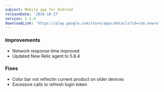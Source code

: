 ```yaml
---
subject: Mobile app for Android
releaseDate: '2016-10-27'
version: 2.5.0
downloadLink: 'https://play.google.com/store/apps/details?id=com.newrelic.rpm'
---
```


### Improvements

* Network response time improved
* Updated New Relic agent to 5.8.4

### Fixes

* Color bar not reflectin current product on older devices
* Excessive calls to refresh login token
